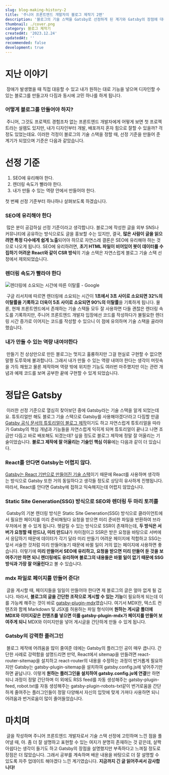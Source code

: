 ```yaml
---
slug: blog-making-history-2
title: '주니어 프론트엔드 개발자의 블로그 제작기 2편'
description: '블로그의 기술 스택을 Gatsby로 선정하게 된 계기와 Gatsby의 장점에 대해 공유합니다'
thumbnail: ./cover.png
category: 블로그 제작기
createdAt: '2023.12.24'
updatedAt: ''
recommended: false
development: true
---
```


# 지난 이야기

&nbsp;장애가 발생했을 때 직접 대응할 수 있고 내가 원하는 대로 기능을 넣으며 디자인할 수 있는 블로그를 만들고자 다짐과 동시에 고민 하나를 하게 됩니다.

### 어떻게 블로그를 만들어야 하지?

&nbsp;주니어, 그것도 프로젝트 경험조차 없는 프론트엔드 개발자에게 어떻게 보면 첫 프로젝트라는 설렘도 있지만, 내가 디자인부터 개발, 배포까지 혼자 힘으로 잘할 수 있을까?
걱정도 있었는데요. 이러한 걱정이 블로그의 기술 스택을 정할 때, 선정 기준을 만들어 준 계기가 되었으며 기준은 다음과 같았습니다.

# 선정 기준

1. SEO에 유리해야 한다.
2. 렌더링 속도가 빨라야 한다.
3. 내가 만들 수 있는 역량 안에서 만들어야 한다.

첫 번째 선정 기준부터 하나하나 살펴보도록 하겠습니다.

### SEO에 유리해야 한다

&nbsp;많은 분이 공감하실 선정 기준이라고 생각합니다. 블로그에 작성한 글을 외부 SNS나 커뮤니티에 공유하는 방식으로도 글을 홍보할 수는 있지만,
결국, **많은 사람이 글을 읽으려면 특정 다수에게 쉽게 노출**되어야 하므로 자연스레 결론은 SEO에 유리해야 하는 것으로 나오게 됩니다.
SEO에 유리하려면, **초기 HTML 파일이 비어있어 봇이 데이터를 수집하기 어려운 React와 같이 CSR 방식**의 기술 스택은 자연스럽게 블로그 기술 스택 선정에서 제외되었습니다.

### 렌더링 속도가 빨라야 한다

![렌더링에 소요되는 시간에 따른 이탈률 - Google](./1.jpeg)

&nbsp;구글 리서치에 따르면 렌더링에 소요되는 시간이 **1초에서 3초 사이로 소요되면 32%의 이탈률을 기록하고 더욱이 5초 사이로 소요되면 90%의 이탈률**을 기록하게 됩니다.
물론, 현재 프론트엔드에서 존재하는 기술 스택들 모두 잘 사용하면 다들 괜찮은 렌더링 속도를 기록하지만, 주니어 프론트엔드 개발자 입장에선 코드를 작성하다가
불필요한 렌더링 시간 증가로 이어지는 코드를 작성할 수 있으니 이 점에 유의하며 기술 스택을 골라야 했습니다.

### 내가 만들 수 있는 역량 내여야한다

&nbsp;만들기 전 상상만으로 만든 블로그는 멋지고 훌륭하지만 그걸 현실로 구현할 수 없으면 말짱 도루묵에 불과합니다. 그래서 내가 만들 수 있는 역량 내여야
한다는 생각이 머릿속을 가득 채웠고 물론 제작하며 역량 밖에 위치한 기능도 여러번 마주했지만 이는 관련 개념과 예제 코드를 보며 공부한 끝에 구현할 수 있게 되었습니다.

# 정답은 Gatsby

&nbsp;이러한 선정 기준으로 열심히 찾아보던 중에 Gatsby라는 기술 스택을 알게 되었는데요. 튜토리얼만 해도 블로그 기술 스택으로 Gatsby를 사용해야겠다!라고 다짐할 만큼
[Gatsby 공식 문서의 튜토리얼이 블로그 제작](https://www.gatsbyjs.com/docs/tutorial/)이기도 하고 자연스럽게 튜토리얼을 따라가 Gatsby의 핵심 개념과
기능들을 자연스럽게 익히게 되며 튜토리얼이 끝나고 나면 조금만 다듬고 바로 배포해도 되겠는데? 싶을 정도로 블로그 제작에 정말 잘 어울리는 기술이었습니다. **블로그 제작에 잘 어울리는 기술인
핵심 이유**에는 다음과 같이 더 있습니다.

### React를 안다면 Gatsby는 어렵지 않다.

[Gatsby는 React 기반으로 만들어진 기술 스택](https://www.gatsbyjs.com/docs/conceptual/building-with-components/)이기 때문에 React를 사용하며 생각하는 방식으로 Gatsby 또한 거의 동일하다고 생각들 정도로 상당히 유사하게 진행됩니다.
따라서, React를 안다면 Gatsby에 접하고 익숙해지는데 어렵지 않았습니다.

### Static Site Generation(SSG) 방식으로 SEO와 렌더링 두 마리 토끼를

&nbsp;Gatsby의 기본 렌더링 방식은 Static Site Generation(SSG) 방식으로 클라이언트에서 필요한 페이지를 미리 준비해뒀다 요청을 받으면 미리 준비한 파일을 반환하여
브라우저에서 볼 수 있게 됩니다. 헷갈릴 수 있는 방식으로 SSR이 존재하는데, **두 방식은 서버가 요청할 때 만드냐, 미리 만드냐**가 차이점이고 SSR은 받은 요청을
바탕으로 서버에서 응답하기 때문에 데이터가 각기 달라 미리 만들기 어려운 페이지에 적합하고 SSG는 앞서 서술한 것처럼 미리 만들어놓기 때문에 바뀔 일이 거의
없는 페이지에 사용하면 좋습니다. 이렇기에 **미리 만들어서 SEO에 유리하고, 요청을 받으면 미리 만들어 둔 것을 보여주기만 하면 되니 렌더링에도 유리하며 블로그의
내용들은 바뀔 일이 없기 때문에 SSG 방식과 가장 잘 어울린다**고 볼 수 있습니다.

### mdx 파일로 페이지를 만들어 준다!

&nbsp;글을 게시할 때, 페이지들을 일일이 만들어야 한다면 제 블로그의 글은 얼마 없게 될 겁니다. 따라서, **블로그의 글을 간단한 조작으로 게시할 수 있는 기능**이
필요하게 되는데 이를 가능케 해주는 것이 바로 [gatsby-plugin-mdx](https://www.gatsbyjs.com/docs/tutorial/getting-started/part-5/)였습니다.
여기서 MDX란, 텍스트 컨텐츠와 함께 Markdown 및 JSX를 허용하는 파일 형식이며 **원하는 게시글 폴더에 MDX와 이미지같은 컨텐츠를 넣으면 이를 gatsby-plugin-mdx가
페이지를 만들어 보여주게 되니** MDX와 이미지만을 넣어 게시글을 간단하게 만들 수 있게 됩니다.

### Gatsby의 강력한 플러그인

&nbsp;블로그 제작에 어려움을 많이 줄여준 데에는 Gatsby의 플러그인 공이 매우 큽니다. 간단한 사례로 강력함을 설명드리면 만약, React에서 sitemap을 만들려면
react-router-sitemap을 설치하고 react-router의 내용을 수정하는 과정이 번거롭게 필요하지만 Gatsby는 gatsby-plugin-sitemap을 설치하여 gatsby.config.js에
넣어주기만 하면 끝납니다. 이렇게 **원하는 플러그인을 설치하여 gatsby.config.js에 연결**만 하면 되니 과정이 정말 간단하며 이 외에도 RSS feed를 자동 생성해주는 gatsby-plugin-feed,
robot.txt를 자동 생성해주는 gatsby-plugin-robots-txt같이 번거로움을 간단하게 줄여주는 플러그인들이 정말 다양해서 자신의 입맛에 맞게 가져다 사용하면 되니 어려움과 번거로움이 많이 줄어들었습니다.

# 마치며

&nbsp;글을 작성하며 주니어 프론트엔드 개발자로서 기술 스택 선정에 고민하며 느낀 점을 풀어낼 때, 아. 좀 더 잘 설명하고 표현할 수 있는 여지가 분명히 존재하는 것 같은데,
살짝 아쉽다는 생각이 들기도 하고 Gatsby의 장점을 설명했지만 부족하다고 느껴질 정도로 장점은 더 많았습니다. 그래서 공부를 계속하며 배운 내용을 바탕으로 더 잘 설명할 수 있도록 자주 업데이트 해야겠다 느낀 계기였습니다.
**지금까지 긴 글 읽어주셔서 감사합니다!**